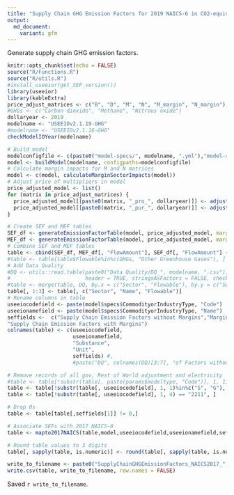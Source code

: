 ```yaml
---
title: "Supply Chain GHG Emission Factors for 2019 NAICS-6 in CO2-equivalent"
output:
  md_document:
    variant: gfm
---
```


Generate supply chain GHG emission factors.

```r
knitr::opts_chunk$set(echo = FALSE)
source("R/Functions.R")
source("R/utils.R")
#install_useeior(get_SEF_version())
library(useeior)
library(kableExtra)
price_adjust_matrices <- c("B", "D", "M", "N", "M_margin", "N_margin")
#GHGs <- c("Carbon dioxide", "Methane", "Nitrous oxide")
dollaryear <- 2019
modelname <- "USEEIOv2.1.19-GHG"
#modelname <- "USEEIOv2.1.16-GHG"
checkModelIOYear(modelname)
```

```r
# Build model
modelconfigfile <- c(paste0("model-specs/", modelname, ".yml"),"model-specs/WasteDisaggregationDetail.yml")
model <- buildModel(modelname, configpaths=modelconfigfile)
# Calculate margin impacts for M and N matrices
model <- c(model, calculateMarginSectorImpacts(model))
# Adjust price of multipliers in model
price_adjusted_model <- list()
for (matrix in price_adjust_matrices) {
  price_adjusted_model[[paste0(matrix, "_pro_", dollaryear)]] <- adjustResultMatrixPrice(matrix, dollaryear, purchaser_price = FALSE, model)
  price_adjusted_model[[paste0(matrix, "_pur_", dollaryear)]] <- adjustResultMatrixPrice(matrix, dollaryear, purchaser_price = TRUE, model)
}
```

```r
# Create SEF and MEF tables
SEF_df <- generateEmissionFactorTable(model, price_adjusted_model, margin = FALSE)
MEF_df <- generateEmissionFactorTable(model, price_adjusted_model, margin = TRUE)
# Combine SEF and MEF tables
table <- cbind(SEF_df, MEF_df[, "FlowAmount"], SEF_df[, "FlowAmount"] + MEF_df[, "FlowAmount"])
#table <- table[table$Flowable%in%c(GHGs, "Other Greenhouse Gases"), ]
# Add Data Quality
#DQ <- utils::read.table(paste0("Data Quality/DQ_", modelname, ".csv"), sep = ",",
#                        header = TRUE, stringsAsFactors = FALSE, check.names = FALSE)
#table <- merge(table, DQ, by.x = c("Sector", "Flowable"), by.y = c("SectorCode", "Flowable"))
table[, 1:3] <- table[, c("Sector", "Name", "Flowable")]
# Rename columns in table
useeiocodefield <- paste(model$specs$CommodityorIndustryType, "Code")
useeionamefield <- paste(model$specs$CommodityorIndustryType, "Name")
seffields <-  c("Supply Chain Emission Factors without Margins","Margins of Supply Chain Emission Factors",
"Supply Chain Emission Factors with Margins")
colnames(table) <- c(useeiocodefield,
                     useeionamefield,
                     "Substance",
                     "Unit",
                     seffields) #,
                     #paste("DQ", colnames(DQ)[3:7], "of Factors without Margins"))

# Remove records of all gov, Rest of World adjustment and electricity
#table <- table[!substr(table[, paste(params$modeltype, "Code")], 1, 1)%in%c("S", "G"), ]
table <- table[!substr(table[, useeiocodefield], 1, 1)%in%c("S", "G"), ]
table <- table[!substr(table[, useeiocodefield], 1, 4) == "2211", ]

# Drop 0s
table <- table[table[,seffields[1]] != 0,]

# Associate SEFs with 2017 NAICS-6
table <- mapto2017NAICS(table,model,useeiocodefield,useeionamefield,seffields)

# Round table values to 3 digits
table[, sapply(table, is.numeric)] <- round(table[, sapply(table, is.numeric)], 3)

```

```r
write_to_filename <- paste0("SupplyChainGHGEmissionFactors_NAICS2017_", modelname, ".csv")
write.csv(table, write_to_filename, row.names = FALSE)
```

Saved `r write_to_filename`.

